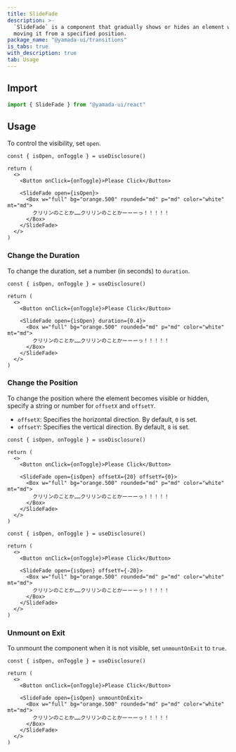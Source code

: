 ```yaml
---
title: SlideFade
description: >-
  `SlideFade` is a component that gradually shows or hides an element while
  moving it from a specified position.
package_name: "@yamada-ui/transitions"
is_tabs: true
with_description: true
tab: Usage
---
```


## Import

```ts
import { SlideFade } from "@yamada-ui/react"
```

## Usage

To control the visibility, set `open`.

```tsx functional=true
const { isOpen, onToggle } = useDisclosure()

return (
  <>
    <Button onClick={onToggle}>Please Click</Button>

    <SlideFade open={isOpen}>
      <Box w="full" bg="orange.500" rounded="md" p="md" color="white" mt="md">
        クリリンのことか……クリリンのことかーーーっ！！！！！
      </Box>
    </SlideFade>
  </>
)
```

### Change the Duration

To change the duration, set a number (in seconds) to `duration`.

```tsx functional=true
const { isOpen, onToggle } = useDisclosure()

return (
  <>
    <Button onClick={onToggle}>Please Click</Button>

    <SlideFade open={isOpen} duration={0.4}>
      <Box w="full" bg="orange.500" rounded="md" p="md" color="white" mt="md">
        クリリンのことか……クリリンのことかーーーっ！！！！！
      </Box>
    </SlideFade>
  </>
)
```

### Change the Position

To change the position where the element becomes visible or hidden, specify a string or number for `offsetX` and `offsetY`.

- `offsetX`: Specifies the horizontal direction. By default, `0` is set.
- `offsetY`: Specifies the vertical direction. By default, `8` is set.

```tsx functional=true
const { isOpen, onToggle } = useDisclosure()

return (
  <>
    <Button onClick={onToggle}>Please Click</Button>

    <SlideFade open={isOpen} offsetX={20} offsetY={0}>
      <Box w="full" bg="orange.500" rounded="md" p="md" color="white" mt="md">
        クリリンのことか……クリリンのことかーーーっ！！！！！
      </Box>
    </SlideFade>
  </>
)
```

```tsx functional=true
const { isOpen, onToggle } = useDisclosure()

return (
  <>
    <Button onClick={onToggle}>Please Click</Button>

    <SlideFade open={isOpen} offsetY={-20}>
      <Box w="full" bg="orange.500" rounded="md" p="md" color="white" mt="md">
        クリリンのことか……クリリンのことかーーーっ！！！！！
      </Box>
    </SlideFade>
  </>
)
```

### Unmount on Exit

To unmount the component when it is not visible, set `unmountOnExit` to `true`.

```tsx functional=true
const { isOpen, onToggle } = useDisclosure()

return (
  <>
    <Button onClick={onToggle}>Please Click</Button>

    <SlideFade open={isOpen} unmountOnExit>
      <Box w="full" bg="orange.500" rounded="md" p="md" color="white" mt="md">
        クリリンのことか……クリリンのことかーーーっ！！！！！
      </Box>
    </SlideFade>
  </>
)
```

